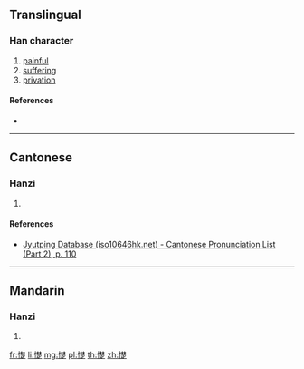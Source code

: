 {{character info/new}}
==Translingual==

===Han character===
{{Han char|rn=61|rad=心|as=13|sn=16|four=|canj=PDDO|ids=⿰忄楚}}

# [[painful]]
# [[suffering]]
# [[privation]]

====References====
* {{Han ref|kx=0404.350|dkj=11297|dj=0745.010|hdz=42360.060|uh=61B7|ud=25015}}

----

==Cantonese==

===Hanzi===
{{yue-hanzi|jyut=[[co2]], [[zeot1]]|y=cho2, jeut1}}

# {{defn|lang=yue|sort=心13}}

====References====
* [http://www.iso10646hk.net/jp/document/download.jsp Jyutping Database (iso10646hk.net) - Cantonese Pronunciation List (Part 2), p. 110]

----

==Mandarin==

===Hanzi===
{{cmn-hanzi|pin=[[chǔ]] ([[chu3]])|wg=ch'u<sup>3</sup>}}

# {{defn|lang=cmn|sort=心13}}

[[fr:憷]]
[[li:憷]]
[[mg:憷]]
[[pl:憷]]
[[th:憷]]
[[zh:憷]]